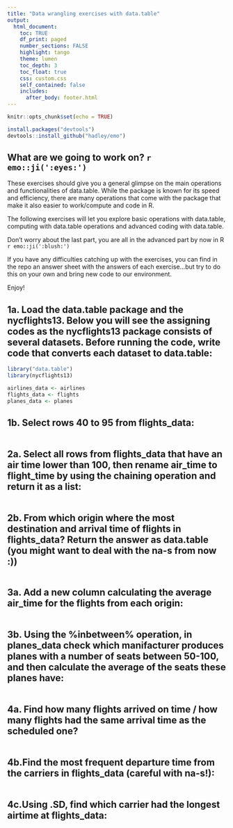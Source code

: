 ```yaml
---
title: "Data wrangling exercises with data.table"
output: 
  html_document:
    toc: TRUE
    df_print: paged
    number_sections: FALSE
    highlight: tango
    theme: lumen
    toc_depth: 3
    toc_float: true
    css: custom.css 
    self_contained: false
    includes:
      after_body: footer.html
---
```


```r
knitr::opts_chunk$set(echo = TRUE)

install.packages("devtools")
devtools::install_github("hadley/emo")
```

## What are we going to work on? `r emo::ji(':eyes:')`

These exercises should give you a general glimpse on the main operations and functionalities of data.table. While the package is known for its speed and efficiency, there are many operations that come with the package that make it also easier to work/compute and code in R.

The following exercises will let you explore basic operations with data.table, computing with data.table operations and advanced coding with data.table.

Don't worry about the last part, you are all in the advanced part by now in R `r emo::ji(':blush:')`

If you have any difficulties catching up with the exercises, you can find in the repo an answer sheet with the answers of each exercise...but try to do this on your own and bring new code to our environment.

Enjoy!

## 1a. Load the data.table package and the nycflights13. Below you will see the assigning codes as the nycflights13 package consists of several datasets. Before running the code, write code that converts each dataset to data.table:
```r
library("data.table")
library(nycflights13)

airlines_data <- airlines
flights_data <- flights
planes_data <- planes

```


## 1b. Select rows 40 to 95 from flights_data:


```r


```


## 2a. Select all rows from flights_data that have an air time lower than 100, then rename air_time to flight_time by using the chaining operation and return it as a list:


```r


```


## 2b. From which origin where the most destination and arrival time of flights in flights_data? Return the answer as data.table (you might want to deal with the na-s from now :))


```r


```


## 3a. Add a new column calculating the average air_time for the flights from each origin:


```r


```


## 3b. Using the %inbetween% operation, in planes_data check which manifacturer produces planes with a number of seats between 50-100, and then calculate the average of the seats these planes have:


```r


```


## 4a. Find how many flights arrived on time / how many flights had the same arrival time as the scheduled one?


```r


```



## 4b.Find the most frequent departure time from the carriers in flights_data (careful with na-s!):


```r


```


## 4c.Using .SD, find which carrier had the longest airtime at flights_data:


```r

```

